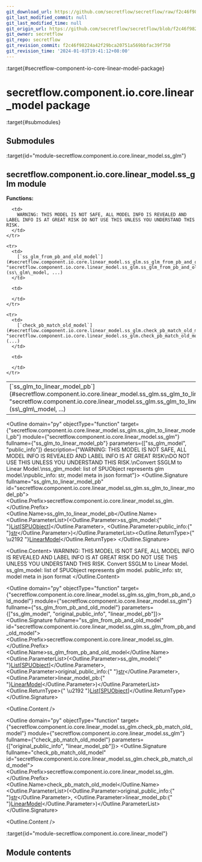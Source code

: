 ```yaml
---
git_download_url: https://github.com/secretflow/secretflow/raw/f2c46f98224a42f29bca20751a569bbfac39f750/docs/source/secretflow.component.io.core.linear_model.rst
git_last_modified_commit: null
git_last_modified_time: null
git_origin_url: https://github.com/secretflow/secretflow/blob/f2c46f98224a42f29bca20751a569bbfac39f750/docs/source/secretflow.component.io.core.linear_model.rst
git_owner: secretflow
git_repo: secretflow
git_revision_commit: f2c46f98224a42f29bca20751a569bbfac39f750
git_revision_time: '2024-01-03T19:41:12+08:00'
---
```


:target{#secretflow-component-io-core-linear-model-package}

# secretflow\.component.io.core.linear\_model package

:target{#submodules}

## Submodules

:target{id="module-secretflow.component.io.core.linear_model.ss_glm"}

## <Target id="secretflow-component-io-core-linear-model-ss-glm-module" />secretflow\.component.io.core.linear\_model.ss\_glm module

<strong>Functions:</strong>

<table>
  <tbody>
    <tr>
      <td>
        [`ss_glm_to_linear_model_pb`](#secretflow.component.io.core.linear_model.ss_glm.ss_glm_to_linear_model_pb "secretflow.component.io.core.linear_model.ss_glm.ss_glm_to_linear_model_pb")(ss\_glm\_model, ...)
      </td>

      <td>
        WARNING: THIS MODEL IS NOT SAFE, ALL MODEL INFO IS REVEALED AND LABEL INFO IS AT GREAT RISK DO NOT USE THIS UNLESS YOU UNDERSTAND THIS RISK.
      </td>
    </tr>

    <tr>
      <td>
        [`ss_glm_from_pb_and_old_model`](#secretflow.component.io.core.linear_model.ss_glm.ss_glm_from_pb_and_old_model "secretflow.component.io.core.linear_model.ss_glm.ss_glm_from_pb_and_old_model")(ss\_glm\_model, ...)
      </td>

      <td>

      </td>
    </tr>

    <tr>
      <td>
        [`check_pb_match_old_model`](#secretflow.component.io.core.linear_model.ss_glm.check_pb_match_old_model "secretflow.component.io.core.linear_model.ss_glm.check_pb_match_old_model")(...)
      </td>

      <td>

      </td>
    </tr>
  </tbody>
</table>

<Outline domain="py" objectType="function" target={"secretflow.component.io.core.linear_model.ss_glm.ss_glm_to_linear_model_pb"} module={"secretflow.component.io.core.linear_model.ss_glm"} fullname={"ss_glm_to_linear_model_pb"} parameters={["ss_glm_model", "public_info"]} description={"WARNING: THIS MODEL IS NOT SAFE, ALL MODEL INFO IS REVEALED AND LABEL INFO IS AT GREAT RISK\nDO NOT USE THIS UNLESS YOU UNDERSTAND THIS RISK.\nConvert SSGLM to Linear Model.\nss_glm_model: list of SPUObject represents glm model.\npublic_info: str, model meta in json format"}>
  <Outline.Signature fullname="ss_glm_to_linear_model_pb" id="secretflow.component.io.core.linear_model.ss_glm.ss_glm_to_linear_model_pb">
    <Outline.Prefix>secretflow\.component.io.core.linear\_model.ss\_glm.</Outline.Prefix><Outline.Name>ss\_glm\_to\_linear\_model\_pb</Outline.Name><Outline.ParameterList><span>(</span><Outline.Parameter><span className="name">ss\_glm\_model</span><span>:</span><span>{" "}</span><span className="name">[List](https://docs.python.org/3/library/typing.html#typing.List "(in Python v3.12)")<span>\[</span>[SPUObject](secretflow.device.device.device.mdx#secretflow.device.device.spu.SPUObject "secretflow.device.device.spu.SPUObject")<span>]</span></span></Outline.Parameter>, <Outline.Parameter><span className="name">public\_info</span><span>:</span><span>{" "}</span><span className="name">[str](https://docs.python.org/3/library/stdtypes.html#str "(in Python v3.12)")</span></Outline.Parameter><span>)</span></Outline.ParameterList><Outline.ReturnType><span>{" \u2192 "}</span>[LinearModel](secretflow.spec.spec.extend.mdx#secretflow.spec.extend.linear_model_pb2.LinearModel "secretflow.spec.extend.linear_model_pb2.LinearModel")</Outline.ReturnType>
  </Outline.Signature>

  <Outline.Content>
    WARNING: THIS MODEL IS NOT SAFE, ALL MODEL INFO IS REVEALED AND LABEL INFO IS AT GREAT RISK
    DO NOT USE THIS UNLESS YOU UNDERSTAND THIS RISK.
    Convert SSGLM to Linear Model.
    ss\_glm\_model: list of SPUObject represents glm model.
    public\_info: str, model meta in json format
  </Outline.Content>
</Outline>

<Outline domain="py" objectType="function" target={"secretflow.component.io.core.linear_model.ss_glm.ss_glm_from_pb_and_old_model"} module={"secretflow.component.io.core.linear_model.ss_glm"} fullname={"ss_glm_from_pb_and_old_model"} parameters={["ss_glm_model", "original_public_info", "linear_model_pb"]}>
  <Outline.Signature fullname="ss_glm_from_pb_and_old_model" id="secretflow.component.io.core.linear_model.ss_glm.ss_glm_from_pb_and_old_model">
    <Outline.Prefix>secretflow\.component.io.core.linear\_model.ss\_glm.</Outline.Prefix><Outline.Name>ss\_glm\_from\_pb\_and\_old\_model</Outline.Name><Outline.ParameterList><span>(</span><Outline.Parameter><span className="name">ss\_glm\_model</span><span>:</span><span>{" "}</span><span className="name">[List](https://docs.python.org/3/library/typing.html#typing.List "(in Python v3.12)")<span>\[</span>[SPUObject](secretflow.device.device.device.mdx#secretflow.device.device.spu.SPUObject "secretflow.device.device.spu.SPUObject")<span>]</span></span></Outline.Parameter>, <Outline.Parameter><span className="name">original\_public\_info</span><span>:</span><span>{" "}</span><span className="name">[str](https://docs.python.org/3/library/stdtypes.html#str "(in Python v3.12)")</span></Outline.Parameter>, <Outline.Parameter><span className="name">linear\_model\_pb</span><span>:</span><span>{" "}</span><span className="name">[LinearModel](secretflow.spec.spec.extend.mdx#secretflow.spec.extend.linear_model_pb2.LinearModel "secretflow.spec.extend.linear_model_pb2.LinearModel")</span></Outline.Parameter><span>)</span></Outline.ParameterList><Outline.ReturnType><span>{" \u2192 "}</span>[List](https://docs.python.org/3/library/typing.html#typing.List "(in Python v3.12)")<span>\[</span>[SPUObject](secretflow.device.device.device.mdx#secretflow.device.device.spu.SPUObject "secretflow.device.device.spu.SPUObject")<span>]</span></Outline.ReturnType>
  </Outline.Signature>

  <Outline.Content />
</Outline>

<Outline domain="py" objectType="function" target={"secretflow.component.io.core.linear_model.ss_glm.check_pb_match_old_model"} module={"secretflow.component.io.core.linear_model.ss_glm"} fullname={"check_pb_match_old_model"} parameters={["original_public_info", "linear_model_pb"]}>
  <Outline.Signature fullname="check_pb_match_old_model" id="secretflow.component.io.core.linear_model.ss_glm.check_pb_match_old_model">
    <Outline.Prefix>secretflow\.component.io.core.linear\_model.ss\_glm.</Outline.Prefix><Outline.Name>check\_pb\_match\_old\_model</Outline.Name><Outline.ParameterList><span>(</span><Outline.Parameter><span className="name">original\_public\_info</span><span>:</span><span>{" "}</span><span className="name">[str](https://docs.python.org/3/library/stdtypes.html#str "(in Python v3.12)")</span></Outline.Parameter>, <Outline.Parameter><span className="name">linear\_model\_pb</span><span>:</span><span>{" "}</span><span className="name">[LinearModel](secretflow.spec.spec.extend.mdx#secretflow.spec.extend.linear_model_pb2.LinearModel "secretflow.spec.extend.linear_model_pb2.LinearModel")</span></Outline.Parameter><span>)</span></Outline.ParameterList>
  </Outline.Signature>

  <Outline.Content />
</Outline>

:target{id="module-secretflow.component.io.core.linear_model"}

## <Target id="module-contents" />Module contents
